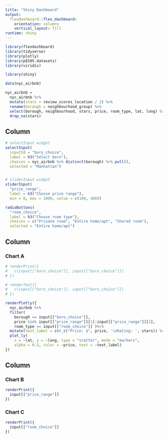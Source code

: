 ```yaml
---
title: "Shiny Dashboard"
output: 
  flexdashboard::flex_dashboard:
    orientation: columns
    vertical_layout: fill
runtime: shiny
---
```


```r
library(flexdashboard)
library(tidyverse)
library(plotly)
library(p8105.datasets)
library(viridis)

library(shiny)

data(nyc_airbnb)

nyc_airbnb = 
  nyc_airbnb %>% 
  mutate(stars = review_scores_location / 2) %>% 
  rename(borough = neighbourhood_group) %>% 
  select(borough, neighbourhood, stars, price, room_type, lat, long) %>% 
  drop_na(stars)
```

Column {.sidebar}
-----------------------------------------------------------------------

```r
# selectInput widget
selectInput(
  inputId = "boro_choice", 
  label = h3("Select boro"),
  choices = nyc_airbnb %>% distinct(borough) %>% pull(),
  selected = "Manhattan")


# sliderInput widget
sliderInput(
  "price_range", 
  label = h3("Choose price range"), 
  min = 0, max = 1000, value = c(100, 400))

radioButtons(
  "room_choice", 
  label = h3("Choose room type"),
  choices = c("Private room", "Entire home/apt", "Shared room"), 
  selected = "Entire home/apt")
```

Column {data-width=650}
-----------------------------------------------------------------------

### Chart A

```r
# renderPrint({ 
#   c(input[["boro_choice"]], input[["boro_choice"]])
# })

# renderText({ 
#   c(input[["boro_choice"]], input[["boro_choice"]])
# })

renderPlotly({ 
  nyc_airbnb %>%
  filter(
    borough == input[["boro_choice"]], 
    price %in% input[["price_range"]][1]:input[["price_range"]][2],
    room_type == input[["room_choice"]] )%>%
  mutate(text_label = str_c("Price: $", price, '\nRating: ', stars)) %>% 
  plot_ly(
    x = ~lat, y = ~long, type = "scatter", mode = "markers",
    alpha = 0.5, color = ~price, text = ~text_label)
})

```

Column {data-width=350}
-----------------------------------------------------------------------

### Chart B

```r
renderPrint({ 
  input[["price_range"]]
})
```

### Chart C

```r
renderPrint({ 
  input[["room_choice"]]
})
```

